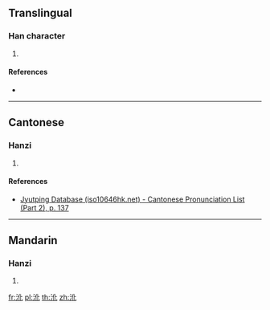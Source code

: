 {{character info/new}}
==Translingual==

===Han character===
{{Han char|rn=85|rad=水|as=04|sn=7|four=31110|canj=EOP,XEOP|ids=⿰氵化}}

# {{defn|Han|sort=水04}}

====References====
* {{Han ref|kx=0611.030|dkj=17197|hdz=31567.030|uh=6C8E|ud=27790|bh=CB5D|bd=52061}}

----

==Cantonese==

===Hanzi===
{{yue-hanzi|jyut=[[fo3]]|y=fo3}}

# {{defn|lang=yue|sort=水04}}

====References====
*[http://www.iso10646hk.net/jp/document/download.jsp Jyutping Database (iso10646hk.net) - Cantonese Pronunciation List (Part 2), p. 137]

----

==Mandarin==

===Hanzi===
{{cmn-hanzi|pin=[[huò]] ([[huo4]])|wg=huo<sup>4</sup>}}

# {{defn|lang=cmn|sort=水04}}

[[fr:沎]]
[[pl:沎]]
[[th:沎]]
[[zh:沎]]
